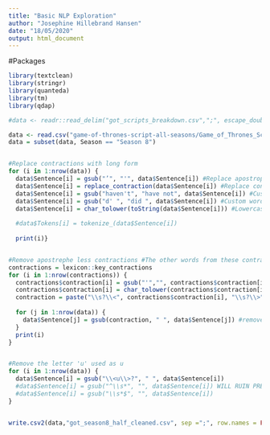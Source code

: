 ```yaml
---
title: "Basic NLP Exploration"
author: "Josephine Hillebrand Hansen"
date: "18/05/2020"
output: html_document
---
```



#Packages
```r
library(textclean)
library(stringr)
library(quanteda)
library(tm)
library(qdap)
```


```r
#data <- readr::read_delim("got_scripts_breakdown.csv",";", escape_double = FALSE, trim_ws = TRUE)

data <- read.csv("game-of-thrones-script-all-seasons/Game_of_Thrones_Script.csv",stringsAsFactors = FALSE)
data = subset(data, Season == "Season 8")


#Replace contractions with long form
for (i in 1:nrow(data)) {
  data$Sentence[i] = gsub("’", "'", data$Sentence[i]) #Replace apostrophe with a different one
  data$Sentence[i] = replace_contraction(data$Sentence[i]) #Replace contractions with long form
  data$Sentence[i] = gsub("haven't", "have not", data$Sentence[i]) #Custom words for contractions to long form
  data$Sentence[i] = gsub("d' ", "did ", data$Sentence[i]) #Custom words for contractions to long form
  data$Sentence[i] = char_tolower(toString(data$Sentence[i])) #Lowercase all characters
  
  #data$Tokens[i] = tokenize_(data$Sentence[i])
  
  print(i)}


#Remove apostrephe less contractions #The other words from these contractions will be removed in python when removing stopwords
contractions = lexicon::key_contractions
for (i in 1:nrow(contractions)) {
  contractions$contraction[i] = gsub("'","", contractions$contraction[i])
  contractions$contraction[i] = char_tolower(contractions$contraction[i])
  contraction = paste("\\s?\\<", contractions$contraction[i], "\\s?\\>", sep = "")
  
  for (j in 1:nrow(data)) {
    data$Sentence[j] = gsub(contraction, " ", data$Sentence[j]) #remove apostrophe-free contractions
  }
  print(i)
}


#Remove the letter 'u' used as u
for (i in 1:nrow(data)) {
  data$Sentence[i] = gsub("\\<u\\>?", " ", data$Sentence[i])
  #data$Sentence[i] = gsub("^\\s*", "", data$Sentence[i]) WILL RUIN PREPROCESSING IN PYTHON
  #data$Sentence[i] = gsub("\\s*$", "", data$Sentence[i])
}


write.csv2(data,"got_season8_half_cleaned.csv", sep =";", row.names = FALSE)

```



```r

```

